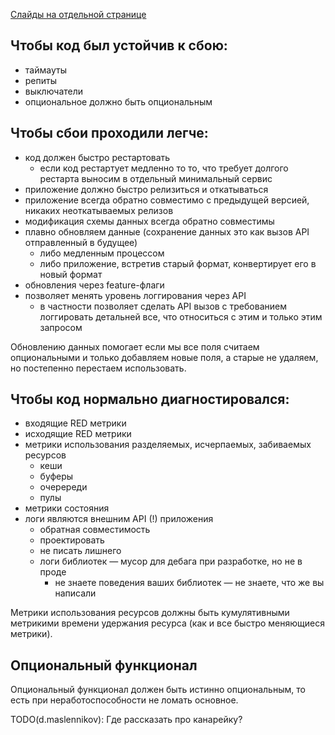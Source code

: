 
[Слайды на отдельной странице](/slides/10_safe_code)

<SafeCodeSlides embedded={true}/>

## Чтобы код был устойчив к сбою:

- таймауты
- репиты
- выключатели
- опциональное должно быть опциональным

## Чтобы сбои проходили легче:

- код должен быстро рестартовать
  - если код рестартует медленно то то, что требует долгого рестарта выносим в отдельный минимальный сервис
- приложение должно быстро релизиться и откатываться
- приложение всегда обратно совместимо с предыдущей версией, никаких неоткатываемых релизов
- модификация схемы данных всегда обратно совместимы
- плавно обновляем данные (сохранение данных это как вызов API отправленный в будущее)
  - либо медленным процессом
  - либо приложение, встретив старый формат, конвертирует его в новый формат
- обновления через feature-флаги
- позволяет менять уровень логгирования через API
  - в частности позволяет сделать API вызов с требованием логгировать детальней все, что относиться с этим и только этим запросом

Обновлению данных помогает если мы все поля считаем опциональными и только добавляем новые поля, а старые не удаляем, но постепенно перестаем использовать.

## Чтобы код нормально диагностировался:

- входящие RED метрики
- исходящие RED метрики
- метрики использования разделяемых, исчерпаемых, забиваемых ресурсов
  - кеши
  - буферы
  - очеререди
  - пулы
- метрики состояния
- логи являются внешним API (!) приложения
  - обратная совместимость
  - проектировать
  - не писать лишнего
  - логи библиотек — мусор для дебага при разработке, но не в проде
    - не знаете поведения ваших библиотек — не знаете, что же вы написали

Метрики использования ресурсов должны быть кумулятивными метрикими времени удержания ресурса (как и все быстро меняющиеся метрики).

## Опциональный функционал

Опциональный функционал должен быть истинно опциональным, то есть при неработоспособности не ломать основное.

TODO(d.maslennikov): Где рассказать про канарейку?
